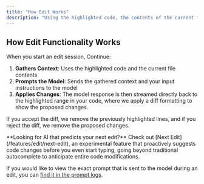 ```yaml
---
title: "How Edit Works"
description: "Using the highlighted code, the contents of the current file containing your highlight, and your input instructions, we prompt the model to edit the code according to your instructions. No other additional context is provided to the model."
---
```


## How Edit Functionality Works

When you start an edit session, Continue:

1. **Gathers Context**: Uses the highlighted code and the current file contents
2. **Prompts the Model**: Sends the gathered context and your input instructions to the model
3. **Applies Changes**: The model response is then streamed directly back to the highlighted range in your code, where we apply a diff formatting to show the proposed changes.

If you accept the diff, we remove the previously highlighted lines, and if you reject the diff, we remove the proposed changes.

<Info>
**Looking for AI that predicts your next edit?** Check out [Next Edit](/features/edit/next-edit), an experimental feature that proactively suggests code changes before you even start typing, going beyond traditional autocomplete to anticipate entire code modifications.
</Info>

If you would like to view the exact prompt that is sent to the model during an edit, you can [find it in the prompt logs](/troubleshooting#check-the-logs).
